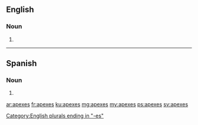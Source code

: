 ==English==

===Noun===
{{head|en|plural}}

# {{plural of|apex|lang=en}}

[[Category:English plurals ending in "-es"]]

----
==Spanish==

===Noun===
{{head|es|noun form|g=m-p}}

# {{plural of|ápex|lang=es}}

[[ar:apexes]]
[[fr:apexes]]
[[ku:apexes]]
[[mg:apexes]]
[[my:apexes]]
[[ps:apexes]]
[[sv:apexes]]